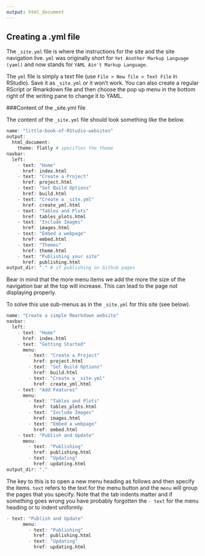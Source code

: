 ```yaml
---
output: html_document
---
```


## Creating a .yml file

The `_site.yml` file is where the instructions for the site and the site navigation live. `yml` was originally short for `Yet Another Markup Language (yaml)` and now stands for `YAML Ain't Markup Language`. 

The `yml` file is simply a text file (use `File > New file > Text File` in RStudio). Save it as `_site.yml` or it won't work. You can also create a regular RScript or Rmarkdown file and then choose the pop up menu in the bottom right of the writing pane to change it to YAML. 

###Content of the _site.yml file

The content of the `_site.yml` file should look something like the below. 

```r
name: "little-book-of-RStudio-websites"
output:
  html_document:
    theme: flatly # specifies the theme
navbar:
  left:
    - text: "Home"
      href: index.html
    - text: "Create a Project"
      href: project.html
    - text: "Set Build Options"
      href: build.html
    - text: "Create a _site.yml"
      href: create_yml.html
    - text: "Tables and Plots"
      href: tables_plots.html
    - text: "Include Images"
      href: images.html
    - text: "Embed a webpage"
      href: embed.html
    - text: "Themes"
      href: theme.html
    - text: "Publishing your site"
      href: publishing.html
output_dir: "." # if publishing on Github pages
```

Bear in mind that the more menu items we add the more the size of the navigation bar at the top will increase. This can lead to the page not displaying properly. 

To solve this use sub-menus as in the `_site.yml` for this site (see below). 

```r
name: "Create a simple Rmarkdown website"
navbar:
  left:
    - text: "Home"
      href: index.html
    - text: "Getting Started"
      menu:
        - text: "Create a Project"
          href: project.html
        - text: "Set Build Options"
          href: build.html
        - text: "Create a _site.yml"
          href: create_yml.html
    - text: "Add Features"
      menu: 
        - text: "Tables and Plots"
          href: tables_plots.html
        - text: "Include Images"
          href: images.html
        - text: "Embed a webpage"
          href: embed.html
    - text: "Publish and Update"      
      menu: 
        - text: "Publishing"
          href: publishing.html
        - text: "Updating"
          href: updating.html
output_dir: "."
```

The key to this is to open a new menu heading as follows and then specify the items. `text` refers to the text for the menu button and the `menu` will group the pages that you specify. Note that the tab indents matter and if something goes wrong you have probably forgotten the `- text` for the menu heading or to indent uniformly.

```r
- text: "Publish and Update"      
      menu: 
        - text: "Publishing"
          href: publishing.html
        - text: "Updating"
          href: updating.html
```


